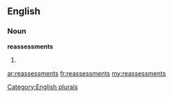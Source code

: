 ==English==

===Noun===
'''reassessments'''

# {{plural of|[[reassessment]]}}

[[Category:English plurals]]

[[ar:reassessments]]
[[fr:reassessments]]
[[my:reassessments]]
